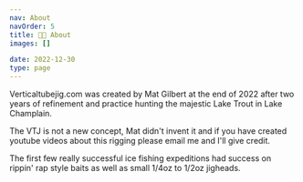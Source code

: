 ```yaml
---
nav: About
navOrder: 5
title: 🧑‍🔬 About
images: []

date: 2022-12-30
type: page
---
```


Verticaltubejig.com was created by Mat Gilbert at the end of 2022 after two years of refinement and practice hunting the majestic Lake Trout in Lake Champlain.

The VTJ is not a new concept, Mat didn't invent it and if you have created youtube videos about this rigging please email me and I'll give credit.

The first few really successful ice fishing expeditions had success on rippin' rap style baits as well as small 1/4oz to 1/2oz jigheads.
